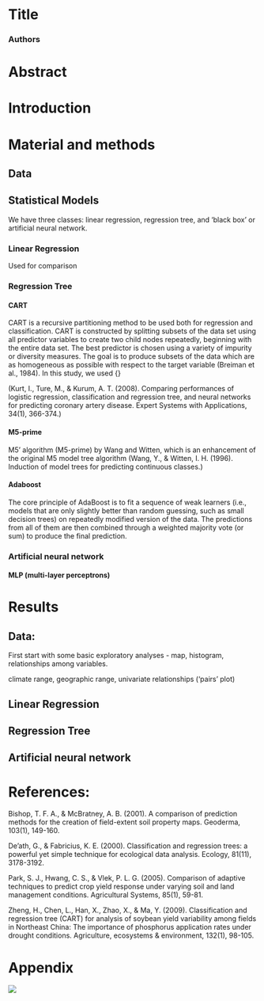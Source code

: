 # Title

### Authors


# Abstract

# Introduction 

# Material and methods

## Data

## Statistical Models 

We have three classes: linear regression, regression tree, and 'black box' or artificial neural network.



### Linear Regression

Used for comparison

### Regression Tree


#### CART



CART is a recursive partitioning method to be used both for regression and classification. CART is constructed by splitting subsets of the data set using all predictor variables to create two child nodes repeatedly, beginning with the entire data set. The best predictor is chosen using a variety of impurity or diversity measures. The goal is to produce subsets of the data which are as homogeneous as possible with respect to the target variable (Breiman et al., 1984). In this study, we used {}

(Kurt, I., Ture, M., & Kurum, A. T. (2008). Comparing performances of logistic regression, classification and regression tree, and neural networks for predicting coronary artery disease. Expert Systems with Applications, 34(1), 366-374.)

#### M5-prime

M5’ algorithm (M5-prime) by Wang and Witten, which is an enhancement of the original M5 model tree algorithm
(Wang, Y., & Witten, I. H. (1996). Induction of model trees for predicting continuous classes.)

#### Adaboost

The core principle of AdaBoost is to fit a sequence of weak learners (i.e., models that are only slightly better than random guessing, such as small decision trees) on repeatedly modified version of the data. The predictions from all of them are then combined through a weighted majority vote (or sum) to produce the final prediction.

### Artificial neural network

#### MLP (multi-layer perceptrons)

# Results

## Data: 

First start with some basic exploratory analyses - map, histogram, relationships among variables.

climate range, geographic range, univariate relationships ('pairs' plot)


## Linear Regression

## Regression Tree

## Artificial neural network


# References:

Bishop, T. F. A., & McBratney, A. B. (2001). A comparison of prediction methods for the creation of field-extent soil property maps. Geoderma, 103(1), 149-160.

De'ath, G., & Fabricius, K. E. (2000). Classification and regression trees: a powerful yet simple technique for ecological data analysis. Ecology, 81(11), 3178-3192.

Park, S. J., Hwang, C. S., & Vlek, P. L. G. (2005). Comparison of adaptive techniques to predict crop yield response under varying soil and land management conditions. Agricultural Systems, 85(1), 59-81.

Zheng, H., Chen, L., Han, X., Zhao, X., & Ma, Y. (2009). Classification and regression tree (CART) for analysis of soybean yield variability among fields in Northeast China: The importance of phosphorus application rates under drought conditions. Agriculture, ecosystems & environment, 132(1), 98-105.

# Appendix


![](figures/yield_vs_standage_sitename.png)
